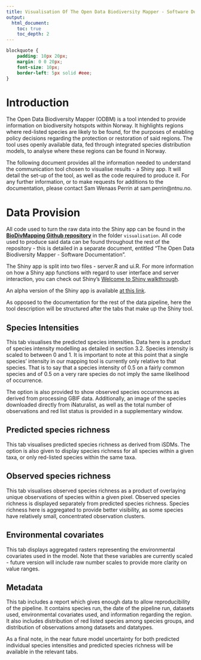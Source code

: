 ```yaml
---
title: Visualisation Of The Open Data Biodiversity Mapper - Software Documentation
output:
  html_document:
    toc: true
    toc_depth: 2
---
```


```css
blockquote {
    padding: 10px 20px;
    margin: 0 0 20px;
    font-size: 10px;
    border-left: 5px solid #eee;
}
```

# Introduction

The Open Data Biodiversity Mapper (ODBM) is a tool intended to provide information on biodiversity hotspots within Norway. It highlights
regions where red-listed species are likely to be found, for the purposes of enabling policy decisions regarding the
protection or restoration of said regions. The tool uses openly available data, fed through integrated species distribution
models, to analyse where these regions can be found in Norway.

The following document provides all the information needed to understand the communication tool chosen to visualise results - a Shiny app. It will detail
the set-up of the tool, as well as the code required to produce it. For any further information, or to make requests for additions to the documentation, 
please contact Sam Wenaas Perrin at sam.perrin@ntnu.no.

# Data Provision

All code used to turn the raw data into the Shiny app can be found in the **[BioDivMapping Github repository](https://github.com/gjearevoll/BioDivMapping)**
in the folder `visualisation`. All code used to produce said data can be found throughout the rest of the repository - this is detailed in a separate 
document, entitled "The Open Data Biodiversity Mapper - Software Documentation".

The Shiny app is split into two files - server.R and ui.R. For more information on how a Shiny app functions with regard to user interface and server
interaction, you can check out Shiny's [Welcome to Shiny walkthrough](https://shiny.posit.co/r/getstarted/shiny-basics/lesson1/index.html).

An alpha version of the Shiny app is available [at this link](https://swp-data-projects.shinyapps.io/odbm/).

As opposed to the documentation for the rest of the data pipeline, here the tool description will be structured after the tabs that make up the Shiny tool.

## Species Intensities

This tab visualises the predicted species intensities. Data here is a product of species intensity modelling as detailed in section 3.2. Species intensity 
is scaled to between 0 and 1. It is important to note at this point that a single species' intensity in our mapping tool is currently only relative to that 
species. That is to say that a species intensity of 0.5 on a fairly common species and of 0.5 on a very rare species do not imply the same likelihood of 
occurrence.

The option is also provided to show observed species occurrences as derived from processing GBIF data. Additionally, an image of the species downloaded 
directly from iNaturalist, as well as the total number of observations and red list status is provided in a supplementary window.

## Predicted species richness

This tab visualises predicted species richness as derived from iSDMs. The option is also given to display species richness for all species within a given 
taxa, or only red-listed species within the same taxa.

## Observed species richness

This tab visualises observed species richness as a product of overlaying unique observations of species within a given pixel. Observed species richness is 
displayed separately from predicted species richness. Species richness here is aggregated to provide better visibility, as some species have relatively 
small, concentrated observation clusters.

## Environmental covariates

This tab displays aggregated rasters representing the environmental covariates used in the model. Note that these variables are currently scaled - 
future version will include raw number scales to provide more clarity on value ranges.

## Metadata

This tab includes a report which gives enough data to allow reproducibility of the pipeline. It contains species run, the date of the pipeline run, datasets 
used, environmental covariates used, and information regarding the region. It also includes distribution of red listed species among species groups, and 
distribution of observations among datasets and datatypes.

As a final note, in the near future model uncertainty for both predicted individual species intensities and predicted species richness will be available in
the relevant tabs.




